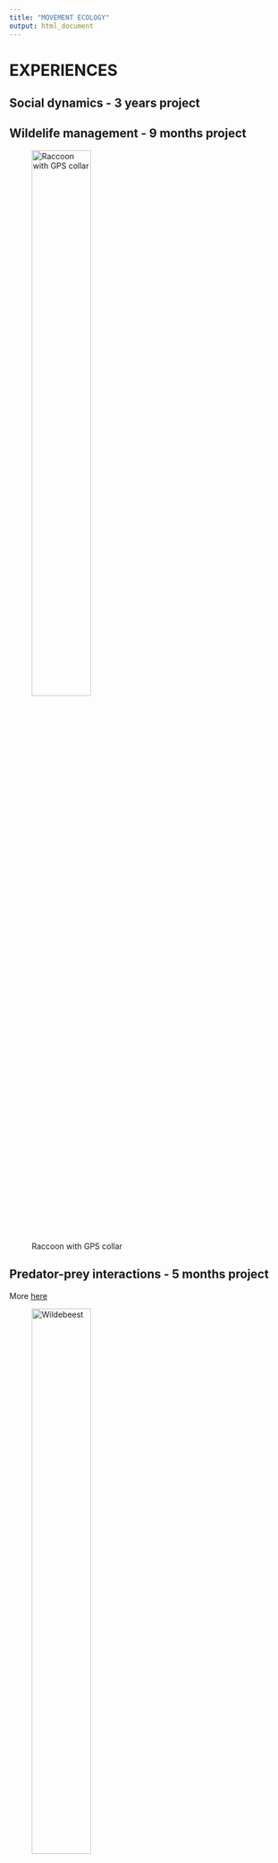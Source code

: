 ---
title: "MOVEMENT ECOLOGY"
output: html_document
---

# EXPERIENCES

## Social dynamics - 3 years project

## Wildelife management - 9 months project

![Raccoon with GPS collar](./img/raccoon.jpg "Raccoon with GPS collar"){ width=50% }

## Predator-prey interactions - 5 months project
More [here](https://mablab.org/people/romain-dejeante/)


![Wildebeest](https://upload.wikimedia.org/wikipedia/commons/f/fb/Blue_Wildebeest%2C_Ngorongoro.jpg){ width=50% }
